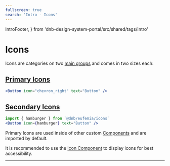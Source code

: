 ```yaml
---
fullscreen: true
search: 'Intro - Icons'
---
```


  IntroFooter,
} from 'dnb-design-system-portal/src/shared/tags/Intro'

<Intro>

# Icons

Icons are categories on two [main groups](!/icons) and comes in two sizes each:

## [Primary Icons](!/icons/primary)

```jsx
<Button icon="chevron_right" text="Button" />
```

## [Secondary Icons](!/icons/secondary)

```jsx
import { hamburger } from `@dnb/eufemia/icons`
<Button icon={hamburger} text="Button" />
```

Primary Icons are used inside of other custom [Components](!/uilib/components) and are imported by default.

It is recommended to use the [Icon Component](!/uilib/components/icon) to display icons for best accessibility.

---

<IntroFooter href="/uilib/intro/10-layout" text="Next - Layout" />

</Intro>
